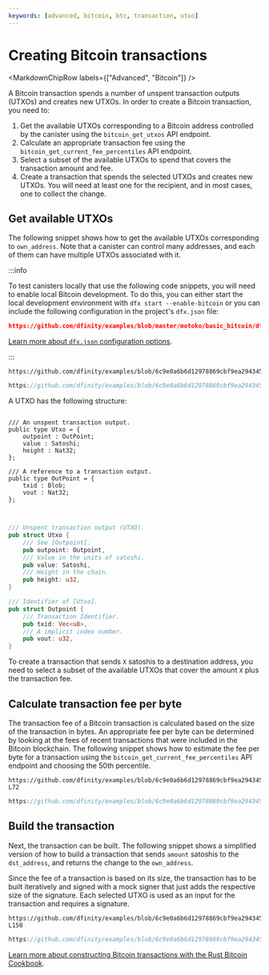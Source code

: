 ```yaml
---
keywords: [advanced, bitcoin, btc, transaction, utxo]
---
```



# Creating Bitcoin transactions

<MarkdownChipRow labels={["Advanced", "Bitcoin"]} />

A Bitcoin transaction spends a number of unspent transaction outputs (UTXOs) and
creates new UTXOs. In order to create a Bitcoin transaction, you need to:

1. Get the available UTXOs corresponding to a Bitcoin address controlled by the canister using the `bitcoin_get_utxos` API endpoint.
2. Calculate an appropriate transaction fee using the `bitcoin_get_current_fee_percentiles` API endpoint.
3. Select a subset of the available UTXOs to spend that covers the transaction amount and fee.
4. Create a transaction that spends the selected UTXOs and creates new UTXOs. You will need at least one for the recipient, and in most cases, one to collect the change.

## Get available UTXOs

The following snippet shows how to get the available UTXOs corresponding to `own_address`. Note that a canister can control many addresses, and each of them can have multiple UTXOs associated with it.

:::info

To test canisters locally that use the following code snippets, you will need to enable local Bitcoin development. To do this, you can either start the local development environment with `dfx start --enable-bitcoin` or you can include the following configuration in the project's `dfx.json` file:

```json reference
https://github.com/dfinity/examples/blob/master/motoko/basic_bitcoin/dfx.json#L9-L16
```

[Learn more about `dfx.json` configuration options](https://internetcomputer.org/docs/building-apps/developer-tools/dfx-json-reference).

:::

<Tabs groupId="language">
<TabItem value="motoko" label="Motoko" default>

```motoko no-repl reference
https://github.com/dfinity/examples/blob/6c9e0a6b6d12978869cbf9ea2943452518909728/motoko/basic_bitcoin/src/basic_bitcoin/src/BitcoinWallet.mo#L49
```

</TabItem>
<TabItem value="rust" label="Rust">

```rust reference
https://github.com/dfinity/examples/blob/6c9e0a6b6d12978869cbf9ea2943452518909728/rust/basic_bitcoin/src/basic_bitcoin/src/bitcoin_wallet.rs#L25-L28
```

</TabItem>
</Tabs>

A UTXO has the following structure:

<Tabs groupId="language">
<TabItem value="motoko" label="Motoko" default>

```motoko no-repl

/// An unspent transaction output.
public type Utxo = {
    outpoint : OutPoint;
    value : Satoshi;
    height : Nat32;
};

/// A reference to a transaction output.
public type OutPoint = {
    txid : Blob;
    vout : Nat32;
};


```

</TabItem>
<TabItem value="rust" label="Rust">

```rust

/// Unspent transaction output (UTXO).
pub struct Utxo {
    /// See [Outpoint].
    pub outpoint: Outpoint,
    /// Value in the units of satoshi.
    pub value: Satoshi,
    /// Height in the chain.
    pub height: u32,
}

/// Identifier of [Utxo].
pub struct Outpoint {
    /// Transaction Identifier.
    pub txid: Vec<u8>,
    /// A implicit index number.
    pub vout: u32,
}

```

</TabItem>
</Tabs>

To create a transaction that sends `X` satoshis to a destination address, you need to select a subset of the available UTXOs that cover the amount `X` plus the transaction fee.

## Calculate transaction fee per byte

The transaction fee of a Bitcoin transaction is calculated based on the size of the transaction in bytes. An appropriate fee per byte can be determined by looking at the fees of recent transactions that were included in the Bitcoin blockchain.
The following snippet shows how to estimate the fee per byte for a transaction using the `bitcoin_get_current_fee_percentiles` API endpoint and choosing the 50th percentile.

<Tabs groupId="language">
<TabItem value="motoko" label="Motoko" default>

```motoko no-repl reference
https://github.com/dfinity/examples/blob/6c9e0a6b6d12978869cbf9ea2943452518909728/motoko/basic_bitcoin/src/basic_bitcoin/src/BitcoinWallet.mo#L61-L72

```

</TabItem>
<TabItem value="rust" label="Rust">

```rust reference
https://github.com/dfinity/examples/blob/6c9e0a6b6d12978869cbf9ea2943452518909728/rust/basic_bitcoin/src/basic_bitcoin/src/bitcoin_wallet.rs#L47-L58
```

</TabItem>
</Tabs>

## Build the transaction

Next, the transaction can be built. The following snippet shows a simplified version of how to build a transaction that sends `amount` satoshis to the `dst_address`, and returns the change to the `own_address`.

Since the fee of a transaction is based on its size, the transaction has to be built iteratively and signed with a mock signer that just adds the respective size of the signature. Each selected UTXO is used as an input for the transaction and requires a signature.

<Tabs groupId="language">
<TabItem value="motoko" label="Motoko" default>

```motoko no-repl reference
https://github.com/dfinity/examples/blob/6c9e0a6b6d12978869cbf9ea2943452518909728/motoko/basic_bitcoin/src/basic_bitcoin/src/BitcoinWallet.mo#L107-L150
```

</TabItem>
<TabItem value="rust" label="Rust">

```rust reference
https://github.com/dfinity/examples/blob/6c9e0a6b6d12978869cbf9ea2943452518909728/rust/basic_bitcoin/src/basic_bitcoin/src/bitcoin_wallet.rs#L116-L160
```

[Learn more about constructing Bitcoin transactions with the Rust Bitcoin Cookbook](https://rust-bitcoin.org/book/intro.html).


</TabItem>
</Tabs>

